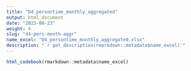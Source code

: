 ```yaml
---
title: "D4_persontime_monthly_aggregated"
output: html_document
date: "2023-08-23"
weight: 4
slug: "d4-pers-month-aggr"
name_excel: "D4_persontime_monthly_aggregated.xlsx"
description: "`r get_description(rmarkdown::metadata$name_excel)`"
---
```


```r
html_codebook(rmarkdown::metadata$name_excel)
```

